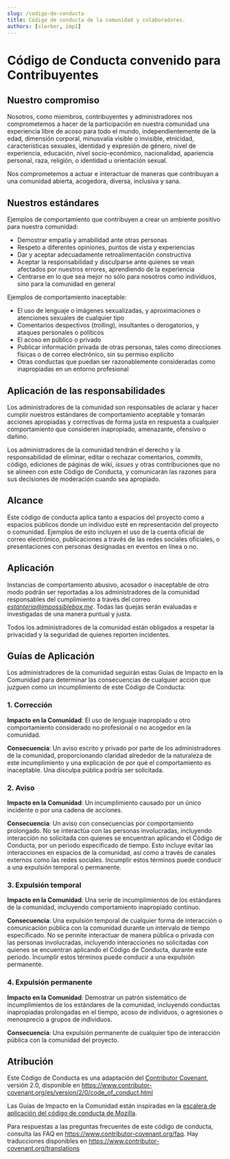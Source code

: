 ```yaml
---
slug: /codigo-de-conducta
title: Código de conducta de la comunidad y colaboradores.
authors: [slorber, imp1]
---
```


# Código de Conducta convenido para Contribuyentes

## Nuestro compromiso

Nosotros, como miembros, contribuyentes y administradores nos comprometemos a hacer de la participación en nuestra comunidad una experiencia libre de acoso para todo el mundo, independientemente de la edad, dimensión corporal, minusvalía visible o invisible, etnicidad, características sexuales, identidad y expresión de género, nivel de experiencia, educación, nivel socio-económico, nacionalidad, apariencia personal, raza, religión, o identidad u orientación sexual.

Nos comprometemos a actuar e interactuar de maneras que contribuyan a una comunidad abierta, acogedora, diversa, inclusiva y sana.

## Nuestros estándares

Ejemplos de comportamiento que contribuyen a crear un ambiente positivo para nuestra comunidad:

* Demostrar empatía y amabilidad ante otras personas
* Respeto a diferentes opiniones, puntos de vista y experiencias
* Dar y aceptar adecuadamente retroalimentación constructiva
* Aceptar la responsabilidad y disculparse ante quienes se vean afectados por nuestros errores, aprendiendo de la experiencia
* Centrarse en lo que sea mejor no sólo para nosotros como individuos, sino para la comunidad en general

Ejemplos de comportamiento inaceptable:

* El uso de lenguaje o imágenes sexualizadas, y aproximaciones o
  atenciones sexuales de cualquier tipo
* Comentarios despectivos (_trolling_), insultantes o derogatorios, y ataques personales o políticos
* El acoso en público o privado
* Publicar información privada de otras personas, tales como direcciones físicas o de correo
  electrónico, sin su permiso explícito
* Otras conductas que puedan ser razonablemente consideradas como inapropiadas en un
  entorno profesional

## Aplicación de las responsabilidades

Los administradores de la comunidad son responsables de aclarar y hacer cumplir nuestros estándares de comportamiento aceptable y tomarán acciones apropiadas y correctivas de forma justa en respuesta a cualquier comportamiento que consideren inapropiado, amenazante, ofensivo o dañino.

Los administradores de la comunidad tendrán el derecho y la responsabilidad de eliminar, editar o rechazar comentarios, _commits_, código, ediciones de páginas de wiki, _issues_ y otras contribuciones que no se alineen con este Código de Conducta, y comunicarán las razones para sus decisiones de moderación cuando sea apropiado.

## Alcance

Este código de conducta aplica tanto a espacios del proyecto como a espacios públicos donde un individuo esté en representación del proyecto o comunidad. Ejemplos de esto incluyen el uso de la cuenta oficial de correo electrónico, publicaciones a través de las redes sociales oficiales, o presentaciones con personas designadas en eventos en línea o no.

## Aplicación

Instancias de comportamiento abusivo, acosador o inaceptable de otro modo podrán ser reportadas a los administradores de la comunidad responsables del cumplimiento a través del correo *estanteria@impossiblebox.me*. Todas las quejas serán evaluadas e investigadas de una manera puntual y justa.

Todos los administradores de la comunidad están obligados a respetar la privacidad y la seguridad de quienes reporten incidentes.

## Guías de Aplicación

Los administradores de la comunidad seguirán estas Guías de Impacto en la Comunidad para determinar las consecuencias de cualquier acción que juzguen como un incumplimiento de este Código de Conducta:

### 1. Corrección

**Impacto en la Comunidad**: El uso de lenguaje inapropiado u otro comportamiento considerado no profesional o no acogedor en la comunidad.

**Consecuencia**: Un aviso escrito y privado por parte de los administradores de la comunidad, proporcionando claridad alrededor de la naturaleza de este incumplimiento y una explicación de por qué el comportamiento es inaceptable. Una disculpa pública podría ser solicitada.

### 2. Aviso

**Impacto en la Comunidad**: Un incumplimiento causado por un único incidente o por una cadena de acciones.

**Consecuencia**: Un aviso con consecuencias por comportamiento prolongado. No se interactúa con las personas involucradas, incluyendo interacción no solicitada con quienes se encuentran aplicando el Código de Conducta, por un periodo especificado de tiempo. Esto incluye evitar las interacciones en espacios de la comunidad, así como a través de canales externos como las redes sociales. Incumplir estos términos puede conducir a una expulsión temporal o permanente.

### 3. Expulsión temporal

**Impacto en la Comunidad**: Una serie de incumplimientos de los estándares de la comunidad, incluyendo comportamiento inapropiado continuo.

**Consecuencia**: Una expulsión temporal de cualquier forma de interacción o comunicación pública con la comunidad durante un intervalo de tiempo especificado. No se permite interactuar de manera pública o privada con las personas involucradas, incluyendo interacciones no solicitadas con quienes se encuentran aplicando el Código de Conducta, durante este periodo. Incumplir estos términos puede conducir a una expulsión permanente.

### 4. Expulsión permanente

**Impacto en la Comunidad**: Demostrar un patrón sistemático de incumplimientos de los estándares de la comunidad, incluyendo conductas inapropiadas prolongadas en el tiempo, acoso de individuos, o agresiones o menosprecio a grupos de individuos.

**Consecuencia**: Una expulsión permanente de cualquier tipo de interacción pública con la comunidad del proyecto.

## Atribución

Este Código de Conducta es una adaptación del [Contributor Covenant][homepage], versión 2.0,
disponible en https://www.contributor-covenant.org/es/version/2/0/code_of_conduct.html

Las Guías de Impacto en la Comunidad están inspiradas en la [escalera de aplicación del código de conducta de Mozilla](https://github.com/mozilla/diversity).

[homepage]: https://www.contributor-covenant.org

Para respuestas a las preguntas frecuentes de este código de conducta, consulta las FAQ en
https://www.contributor-covenant.org/faq. Hay traducciones disponibles en https://www.contributor-covenant.org/translations

